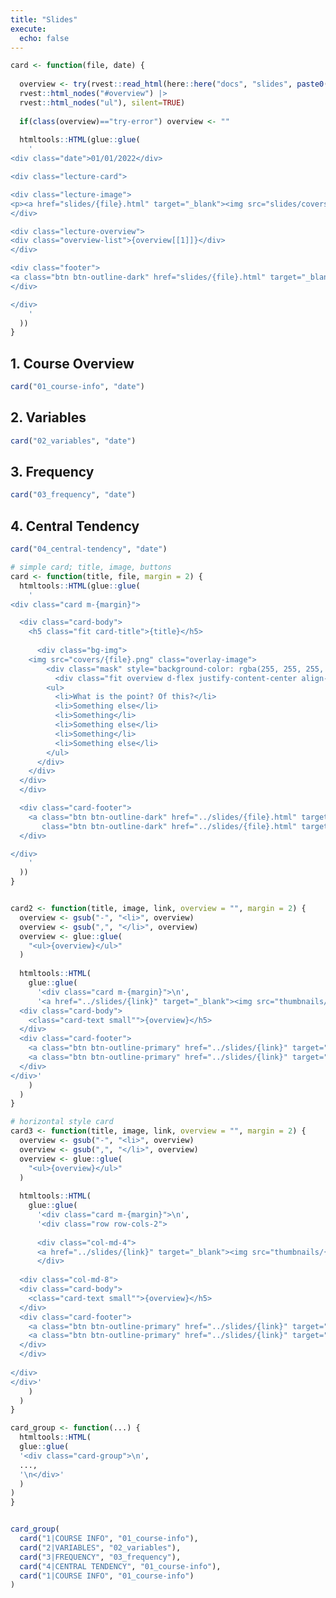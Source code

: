 ```yaml
---
title: "Slides"
execute: 
  echo: false
---
```


```r

card <- function(file, date) {
  
  overview <- try(rvest::read_html(here::here("docs", "slides", paste0(file, ".html"))) |>  
  rvest::html_nodes("#overview") |> 
  rvest::html_nodes("ul"), silent=TRUE)
  
  if(class(overview)=="try-error") overview <- ""
  
  htmltools::HTML(glue::glue(
    '
<div class="date">01/01/2022</div>

<div class="lecture-card">

<div class="lecture-image">
<p><a href="slides/{file}.html" target="_blank"><img src="slides/covers/{file}.png" class="img-fluid figure-img"></a></p>
</div>

<div class="lecture-overview">
<div class="overview-list">{overview[[1]]}</div>
</div>

<div class="footer">
<a class="btn btn-outline-dark" href="slides/{file}.html" target="_blank" role="button" style="width: 50%">Slides</a><a class="btn btn-outline-dark" href="slides/{file}.html" target="_blank" role="button" style="width: 50%">Panopto</a>
</div>

</div>
    '
  ))
}
```


:::: {.box}
## 1. Course Overview
```r
card("01_course-info", "date")
```
::::


:::: {.box}
## 2. Variables
```r
card("02_variables", "date")
```
::::


:::: {.box}
## 3. Frequency
```r
card("03_frequency", "date")
```
::::


:::: {.box}
## 4. Central Tendency
```r
card("04_central-tendency", "date")
```
::::


```r

# simple card; title, image, buttons
card <- function(title, file, margin = 2) {
  htmltools::HTML(glue::glue(
    '
<div class="card m-{margin}">

  <div class="card-body">
    <h5 class="fit card-title">{title}</h5>
    
      <div class="bg-img">
    <img src="covers/{file}.png" class="overlay-image">
        <div class="mask" style="background-color: rgba(255, 255, 255, .8);">
          <div class="fit overview d-flex justify-content-center align-items-center h-100">
        <ul>
          <li>What is the point? Of this?</li>
          <li>Something else</li>
          <li>Something</li>
          <li>Something else</li>
          <li>Something</li>
          <li>Something else</li>
        </ul>
      </div>
    </div>
  </div>
  </div>

  <div class="card-footer">
    <a class="btn btn-outline-dark" href="../slides/{file}.html" target="_blank" role="button" style="width: 50%">Slides</a><a
       class="btn btn-outline-dark" href="../slides/{file}.html" target="_blank" role="button" style="width: 50%">Panopto</a>
  </div>

</div>
    '
  ))
}


card2 <- function(title, image, link, overview = "", margin = 2) {
  overview <- gsub("-", "<li>", overview)
  overview <- gsub(",", "</li>", overview)
  overview <- glue::glue(
    "<ul>{overview}</ul>"
  )
  
  htmltools::HTML(
    glue::glue(
      '<div class="card m-{margin}">\n',
      '<a href="../slides/{link}" target="_blank"><img src="thumbnails/{image}" alt="{title}" style="width:100%"></a>
  <div class="card-body">
    <class="card-text small"">{overview}</h5>
  </div>
  <div class="card-footer">
    <a class="btn btn-outline-primary" href="../slides/{link}" target="_blank" role="button">Slides</a>
    <a class="btn btn-outline-primary" href="../slides/{link}" target="_blank" role="button">Panopto</a>
  </div>
</div>'
    )
  )
}

# horizontal style card
card3 <- function(title, image, link, overview = "", margin = 2) {
  overview <- gsub("-", "<li>", overview)
  overview <- gsub(",", "</li>", overview)
  overview <- glue::glue(
    "<ul>{overview}</ul>"
  )
  
  htmltools::HTML(
    glue::glue(
      '<div class="card m-{margin}">\n',
      '<div class="row row-cols-2">
      
      <div class="col-md-4">
      <a href="../slides/{link}" target="_blank"><img src="thumbnails/{image}" alt="{title}" style="width:100%"></a>
      </div>
  
  <div class="col-md-8">
  <div class="card-body">
    <class="card-text small"">{overview}</h5>
  </div>
  <div class="card-footer">
    <a class="btn btn-outline-primary" href="../slides/{link}" target="_blank" role="button">Slides</a>
    <a class="btn btn-outline-primary" href="../slides/{link}" target="_blank" role="button">Panopto</a>
  </div>
  </div>
  
</div>
</div>'
    )
  )
}

card_group <- function(...) {
  htmltools::HTML(
  glue::glue(
  '<div class="card-group">\n',
  ...,
  '\n</div>'
  )
)
}


card_group(
  card("1|COURSE INFO", "01_course-info"),
  card("2|VARIABLES", "02_variables"),
  card("3|FREQUENCY", "03_frequency"),
  card("4|CENTRAL TENDENCY", "01_course-info"),
  card("1|COURSE INFO", "01_course-info")
)

```

